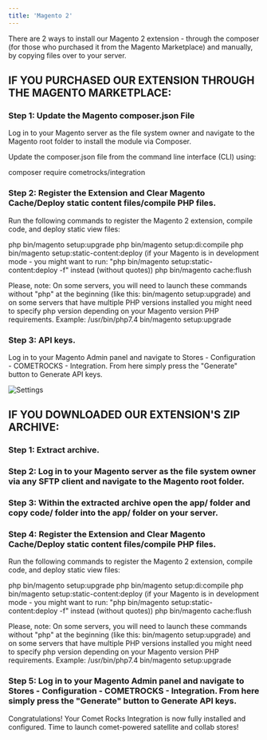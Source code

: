 ```yaml
---
title: 'Magento 2'
---
```


There are 2 ways to install our Magento 2 extension - through the composer (for those who purchased it from the Magento Marketplace) and manually, by copying files over to your server.

## IF YOU PURCHASED OUR EXTENSION THROUGH THE MAGENTO MARKETPLACE:


### Step 1: Update the Magento composer.json File

Log in to your Magento server as the file system owner and navigate to the Magento root folder to install the module via Composer.

Update the composer.json file from the command line interface (CLI) using:

composer require cometrocks/integration


### Step 2: Register the Extension and Clear Magento Cache/Deploy static content files/compile PHP files.


Run the following commands to register the Magento 2 extension, compile code, and deploy static view files:

php bin/magento setup:upgrade
php bin/magento setup:di:compile
php bin/magento setup:static-content:deploy (if your Magento is in development mode - you might want to run: "php bin/magento setup:static-content:deploy -f" instead (without quotes))
php bin/magento cache:flush

Please, note: On some servers, you will need to launch these commands without "php" at the beginning (like this: bin/magento setup:upgrade) and on some servers that have multiple PHP versions installed you might need to specify php version depending on your Magento version PHP requirements.
Example: /usr/bin/php7.4 bin/magento setup:upgrade


### Step 3: API keys.

Log in to your Magento Admin panel and navigate to Stores - Configuration - COMETROCKS - Integration. From here simply press the "Generate" button to Generate API keys.

![Settings](/images/Screenshot-2023-08-29-at-15.25.56.png)


## IF YOU DOWNLOADED OUR EXTENSION'S ZIP ARCHIVE:


### Step 1: Extract archive.


### Step 2: Log in to your Magento server as the file system owner via any SFTP client and navigate to the Magento root folder.


### Step 3: Within the extracted archive open the app/ folder and copy code/ folder into the app/ folder on your server.


### Step 4: Register the Extension and Clear Magento Cache/Deploy static content files/compile PHP files.


Run the following commands to register the Magento 2 extension, compile code, and deploy static view files:

php bin/magento setup:upgrade
php bin/magento setup:di:compile
php bin/magento setup:static-content:deploy (if your Magento is in development mode - you might want to run: "php bin/magento setup:static-content:deploy -f" instead (without quotes))
php bin/magento cache:flush


Please, note: On some servers, you will need to launch these commands without "php" at the beginning (like this: bin/magento setup:upgrade) and on some servers that have multiple PHP versions installed you might need to specify php version depending on your Magento version PHP requirements.
Example: /usr/bin/php7.4 bin/magento setup:upgrade


### Step 5: Log in to your Magento Admin panel and navigate to Stores - Configuration - COMETROCKS - Integration. From here simply press the "Generate" button to Generate API keys.



Congratulations! Your Comet Rocks Integration is now fully installed and configured. Time to launch comet-powered satellite and collab stores!
